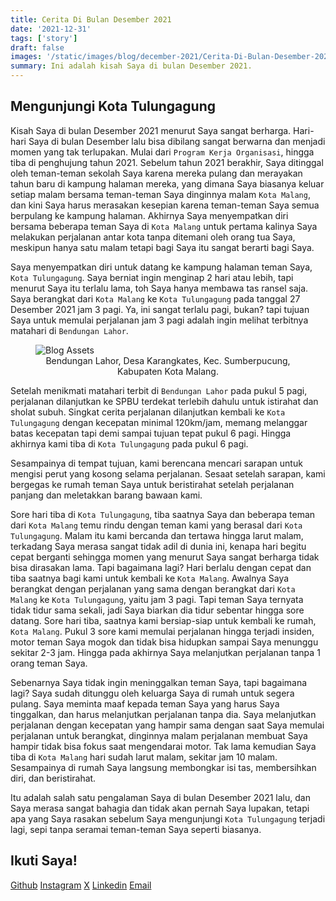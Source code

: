 ```yaml
---
title: Cerita Di Bulan Desember 2021
date: '2021-12-31'
tags: ['story']
draft: false
images: '/static/images/blog/december-2021/Cerita-Di-Bulan-Desember-2021.png'
summary: Ini adalah kisah Saya di bulan Desember 2021.
---
```


<TOCInline toc={props.toc} asDisclosure />

## Mengunjungi Kota Tulungagung

Kisah Saya di bulan Desember 2021 menurut Saya sangat berharga. Hari-hari Saya di bulan Desember lalu bisa dibilang sangat berwarna dan menjadi momen yang tak terlupakan. Mulai dari `Program Kerja Organisasi`, hingga tiba di penghujung tahun 2021. Sebelum tahun 2021 berakhir, Saya ditinggal oleh teman-teman sekolah Saya karena mereka pulang dan merayakan tahun baru di kampung halaman mereka, yang dimana Saya biasanya keluar setiap malam bersama teman-teman Saya dinginnya malam `Kota Malang`, dan kini Saya harus merasakan kesepian karena teman-teman Saya semua berpulang ke kampung halaman. Akhirnya Saya menyempatkan diri bersama beberapa teman Saya di `Kota Malang` untuk pertama kalinya Saya melakukan perjalanan antar kota tanpa ditemani oleh orang tua Saya, meskipun hanya satu malam tetapi bagi Saya itu sangat berarti bagi Saya.

Saya menyempatkan diri untuk datang ke kampung halaman teman Saya, `Kota Tulungagung`. Saya berniat ingin menginap 2 hari atau lebih, tapi menurut Saya itu terlalu lama, toh Saya hanya membawa tas ransel saja. Saya berangkat dari `Kota Malang` ke `Kota Tulungagung` pada tanggal 27 Desember 2021 jam 3 pagi. Ya, ini sangat terlalu pagi, bukan? tapi tujuan Saya untuk memulai perjalanan jam 3 pagi adalah ingin melihat terbitnya matahari di `Bendungan Lahor`.

<figure>
  <img
    src="/static/images/blog/december-2021/Bendungan-Lahor.jpg"
    alt="Blog Assets"
    width="auto"
    align="center"
    style={{ borderRadius: '10px' }}
  />
  <figcaption>
    <center>Bendungan Lahor, Desa Karangkates, Kec. Sumberpucung, Kabupaten Kota Malang.</center>
  </figcaption>
</figure>

Setelah menikmati matahari terbit di `Bendungan Lahor` pada pukul 5 pagi, perjalanan dilanjutkan ke SPBU terdekat terlebih dahulu untuk istirahat dan sholat subuh. Singkat cerita perjalanan dilanjutkan kembali ke `Kota Tulungagung` dengan kecepatan minimal 120km/jam, memang melanggar batas kecepatan tapi demi sampai tujuan tepat pukul 6 pagi. Hingga akhirnya kami tiba di `Kota Tulungagung` pada pukul 6 pagi.

Sesampainya di tempat tujuan, kami berencana mencari sarapan untuk mengisi perut yang kosong selama perjalanan. Sesaat setelah sarapan, kami bergegas ke rumah teman Saya untuk beristirahat setelah perjalanan panjang dan meletakkan barang bawaan kami.

Sore hari tiba di `Kota Tulungagung`, tiba saatnya Saya dan beberapa teman dari `Kota Malang` temu rindu dengan teman kami yang berasal dari `Kota Tulungagung`. Malam itu kami bercanda dan tertawa hingga larut malam, terkadang Saya merasa sangat tidak adil di dunia ini, kenapa hari begitu cepat berganti sehingga momen yang menurut Saya sangat berharga tidak bisa dirasakan lama. Tapi bagaimana lagi? Hari berlalu dengan cepat dan tiba saatnya bagi kami untuk kembali ke `Kota Malang`. Awalnya Saya berangkat dengan perjalanan yang sama dengan berangkat dari `Kota Malang` ke `Kota Tulungagung`, yaitu jam 3 pagi. Tapi teman Saya ternyata tidak tidur sama sekali, jadi Saya biarkan dia tidur sebentar hingga sore datang. Sore hari tiba, saatnya kami bersiap-siap untuk kembali ke rumah, `Kota Malang`. Pukul 3 sore kami memulai perjalanan hingga terjadi insiden, motor teman Saya mogok dan tidak bisa hidupkan sampai Saya menunggu sekitar 2-3 jam. Hingga pada akhirnya Saya melanjutkan perjalanan tanpa 1 orang teman Saya.

Sebenarnya Saya tidak ingin meninggalkan teman Saya, tapi bagaimana lagi? Saya sudah ditunggu oleh keluarga Saya di rumah untuk segera pulang. Saya meminta maaf kepada teman Saya yang harus Saya tinggalkan, dan harus melanjutkan perjalanan tanpa dia. Saya melanjutkan perjalanan dengan kecepatan yang hampir sama dengan saat Saya memulai perjalanan untuk berangkat, dinginnya malam perjalanan membuat Saya hampir tidak bisa fokus saat mengendarai motor. Tak lama kemudian Saya tiba di `Kota Malang` hari sudah larut malam, sekitar jam 10 malam. Sesampainya di rumah Saya langsung membongkar isi tas, membersihkan diri, dan beristirahat.

Itu adalah salah satu pengalaman Saya di bulan Desember 2021 lalu, dan Saya merasa sangat bahagia dan tidak akan pernah Saya lupakan, tetapi apa yang Saya rasakan sebelum Saya mengunjungi `Kota Tulungagung` terjadi lagi, sepi tanpa seramai teman-teman Saya seperti biasanya.

## Ikuti Saya!

[Github](https://www.github.com/nuflakbrr)
[Instagram](https://www.instagram.com/kbrnugroho)
[X](https://www.x.com/nuflakbrr)
[Linkedin](https://www.linkedin.com/in/nuflakbrr)
[Email](mailto:naufalakbar378@gmail.com)
